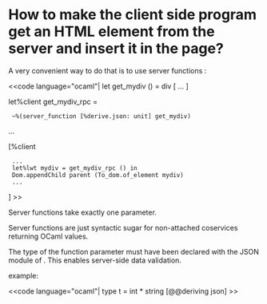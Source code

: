 =How to make the client side program get an HTML element from the server and insert it in the page?=

A very convenient way to do that is to use server functions :

<<code language="ocaml"|
let get_mydiv () = div [ ... ]

let%client get_mydiv_rpc =
  ~%(server_function [%derive.json: unit] get_mydiv)
...

[%client
  ...
  let%lwt mydiv = get_mydiv_rpc () in
  Dom.appendChild parent (To_dom.of_element mydiv)
  ...
]
>>

Server functions take exactly one parameter.

Server functions are just syntactic sugar for non-attached coservices
returning OCaml values.

The type of the function parameter must have been declared with the
JSON module of {{{ppx_deriving}}}. This enables server-side data
validation.

example:

<<code language="ocaml"|
type t = int * string [@@deriving json]
>>
